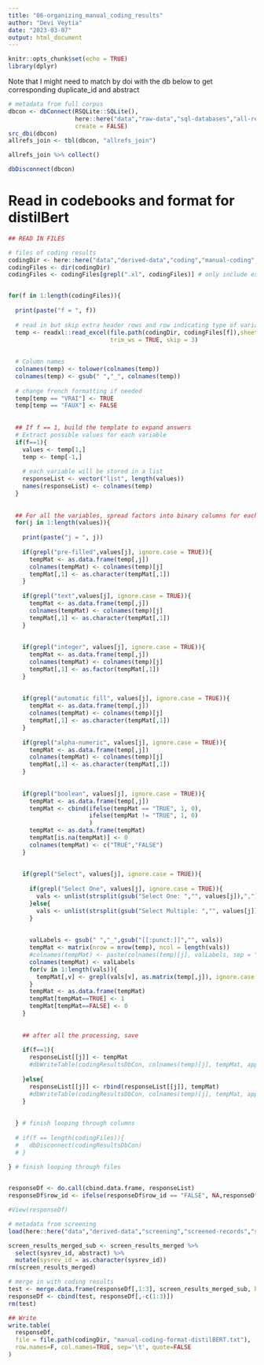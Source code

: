 ```yaml
---
title: "06-organizing_manual_coding_results"
author: "Devi Veytia"
date: "2023-03-07"
output: html_document
---
```


```r
knitr::opts_chunk$set(echo = TRUE)
library(dplyr)
```

Note that I might need to match by doi with the db below to get corresponding duplicate_id and abstract

```r

# metadata from full corpus
dbcon <- dbConnect(RSQLite::SQLite(), 
                   here::here("data","raw-data","sql-databases","all-refs_v2_join-duplicate_id.sqlite"), 
                   create = FALSE)
src_dbi(dbcon)
allrefs_join <- tbl(dbcon, "allrefs_join")

allrefs_join %>% collect() 

dbDisconnect(dbcon)


```



# Read in codebooks and format for distilBert

```r

## READ IN FILES

# files of coding results
codingDir <- here::here("data","derived-data","coding","manual-coding","set-1-to-18")
codingFiles <- dir(codingDir)
codingFiles <- codingFiles[grepl(".xl", codingFiles)] # only include excel files


for(f in 1:length(codingFiles)){
  
  print(paste("f = ", f))
  
  # read in but skip extra header rows and row indicating type of variable
  temp <- readxl::read_excel(file.path(codingDir, codingFiles[f]),sheet = "Codebook",
                             trim_ws = TRUE, skip = 3)
  
  
  # Column names
  colnames(temp) <- tolower(colnames(temp))
  colnames(temp) <- gsub(" ","_", colnames(temp))
  
  # change french formatting if needed
  temp[temp == "VRAI"] <- TRUE
  temp[temp == "FAUX"] <- FALSE
  
  
  ## If f == 1, build the template to expand answers
  # Extract possible values for each variable
  if(f==1){
    values <- temp[1,]
    temp <- temp[-1,]
    
    # each variable will be stored in a list
    responseList <- vector("list", length(values))
    names(responseList) <- colnames(temp)
  }
  
  
  ## For all the variables, spread factors into binary columns for each value
  for(j in 1:length(values)){
    
    print(paste("j = ", j))
    
    if(grepl("pre-filled",values[j], ignore.case = TRUE)){
      tempMat <- as.data.frame(temp[,j])
      colnames(tempMat) <- colnames(temp)[j]
      tempMat[,1] <- as.character(tempMat[,1])
    }  
    
    if(grepl("text",values[j], ignore.case = TRUE)){
      tempMat <- as.data.frame(temp[,j])
      colnames(tempMat) <- colnames(temp)[j]
      tempMat[,1] <- as.character(tempMat[,1])
    }
    
      
    if(grepl("integer", values[j], ignore.case = TRUE)){
      tempMat <- as.data.frame(temp[,j])
      colnames(tempMat) <- colnames(temp)[j]
      tempMat[,1] <- as.factor(tempMat[,1])
    }
    
    
    if(grepl("automatic fill", values[j], ignore.case = TRUE)){
      tempMat <- as.data.frame(temp[,j])
      colnames(tempMat) <- colnames(temp)[j]
      tempMat[,1] <- as.character(tempMat[,1])
    }
    
    if(grepl("alpha-numeric", values[j], ignore.case = TRUE)){
      tempMat <- as.data.frame(temp[,j])
      colnames(tempMat) <- colnames(temp)[j]
      tempMat[,1] <- as.character(tempMat[,1])
    }
    
    
    if(grepl("boolean", values[j], ignore.case = TRUE)){
      tempMat <- as.data.frame(temp[,j])
      tempMat <- cbind(ifelse(tempMat == "TRUE", 1, 0),
                       ifelse(tempMat != "TRUE", 1, 0)
                       )
      tempMat <- as.data.frame(tempMat)
      tempMat[is.na(tempMat)] <- 0
      colnames(tempMat) <- c("TRUE","FALSE")
    }
    
    
    if(grepl("Select", values[j], ignore.case = TRUE)){
      
      if(grepl("Select One", values[j], ignore.case = TRUE)){
        vals <- unlist(strsplit(gsub("Select One: ","", values[j]),","))
      }else{
        vals <- unlist(strsplit(gsub("Select Multiple: ","", values[j]),","))
      }
      
      
      valLabels <- gsub(" ","_",gsub("[[:punct:]]","", vals))
      tempMat <- matrix(nrow = nrow(temp), ncol = length(vals))
      #colnames(tempMat) <- paste(colnames(temp)[j], valLabels, sep = "__")
      colnames(tempMat) <- valLabels
      for(v in 1:length(vals)){
        tempMat[,v] <- grepl(vals[v], as.matrix(temp[,j]), ignore.case = TRUE)
      }
      tempMat <- as.data.frame(tempMat)
      tempMat[tempMat==TRUE] <- 1
      tempMat[tempMat==FALSE] <- 0
    }
    
    
    ## after all the processing, save
    
    if(f==1){
      responseList[[j]] <- tempMat
      #dbWriteTable(codingResultsDbCon, colnames(temp)[j], tempMat, append=FALSE)
      
    }else{
      responseList[[j]] <- rbind(responseList[[j]], tempMat)
      #dbWriteTable(codingResultsDbCon, colnames(temp)[j], tempMat, append=TRUE)
    }
    
    
  } # finish looping through columns
  
  # if(f == length(codingFiles)){
  #   dbDisconnect(codingResultsDbCon)
  # }
  
} # finish looping through files


responseDf <- do.call(cbind.data.frame, responseList)
responseDf$row_id <- ifelse(responseDf$row_id == "FALSE", NA,responseDf$row_id)

#View(responseDf)

```


```r
# metadata from screening
load(here::here("data","derived-data","screening","screened-records","screen_results_merged.RData"))

screen_results_merged_sub <- screen_results_merged %>% 
  select(sysrev_id, abstract) %>%
  mutate(sysrev_id = as.character(sysrev_id)) 
rm(screen_results_merged)

# merge in with coding results
test <- merge.data.frame(responseDf[,1:3], screen_results_merged_sub, by="sysrev_id", all.x = TRUE, all.y=FALSE)
responseDf <- cbind(test, responseDf[,-c(1:3)])
rm(test)

## Write
write.table(
  responseDf,
  file = file.path(codingDir, "manual-coding-format-distilBERT.txt"),
  row.names=F, col.names=TRUE, sep='\t', quote=FALSE
)

```





